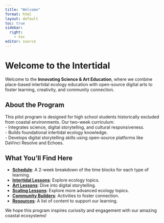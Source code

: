 ```yaml
---
title: "Welcome"
format: html
layout: default
toc: true
sidebar:
  right:
    - toc
editor: source
---
```


# Welcome to the Intertidal

Welcome to the **Innovating Science & Art Education**, where we combine place-based intertidal ecology education with open-source digital arts to foster learning, creativity, and community connection.

## About the Program

This pilot program is designed for high school students historically excluded from coastal environments. Our two-week curriculum:\    
- Integrates science, digital storytelling, and cultural responsiveness.\    
- Builds foundational intertidal ecology knowledge.\    
- Develops digital storytelling skills using open-source platforms like DaVinci Resolve and Echoes.\    

## What You’ll Find Here

- **[Schedule](schedule.qmd)**: A 2-week breakdown of the time blocks for each type of learning.
- **[Intertidal Lessons](lessons/intertidal_lesson1.qmd)**: Explore ecology topics.
- **[Art Lessons](lessons/art_lesson1.qmd)**: Dive into digital storytelling.
- **[Scaling Lessons](lessons/intertidal_scaling.qmd)**: Explore more advanced ecology topics.
- **[Community Builders](community_builders.qmd)**: Activities to foster connection.
- **[Resources](resources.qmd)**: A list of content to support our learning.\  

We hope this program inspires curiosity and engagement with our amazing coastal ecosystems!
